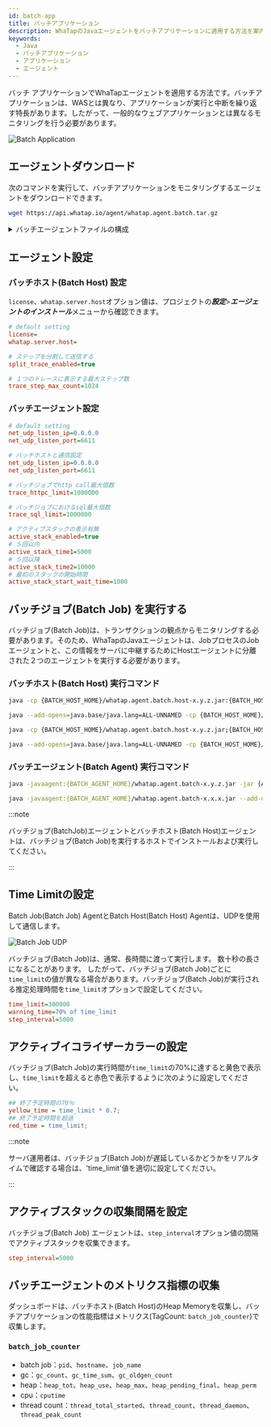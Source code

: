 ```yaml
---
id: batch-app
title: バッチアプリケーション
description: WhaTapのJavaエージェントをバッチアプリケーションに適用する方法を案内します。バッチアプリケーションの独特な開始をはじめ中止の繰り返し動作によるウェブアプリケーションとの違いを説明し、必要なエージェントのダウンロード、エージェントとバッチホストの構成、エージェントと一緒にバッチ作業の実行、time_limit設定などを通じた実行時間のモニタリング方法を提供します。
keywords:
  - Java
  - バッチアプリケーション
  - アプリケーション
  - エージェント
---
```


バッチ アプリケーションでWhaTapエージェントを適用する方法です。バッチアプリケーションは、WASとは異なり、アプリケーションが実行と中断を繰り返す特長があります。したがって、一般的なウェブアプリケーションとは異なるモニタリングを行う必要があります。

![Batch Application](/img/batch-app-intro.png)

## エージェントダウンロード

次のコマンドを実行して、バッチアプリケーションをモニタリングするエージェントをダウンロードできます。

```bash
wget https://api.whatap.io/agent/whatap.agent.batch.tar.gz
```

<details>
<summary>バッチエージェントファイルの構成</summary>

*whatap.agent.batch.tar.gz*

⎿ *whatap.agent-X.Y.Z.jar*：Javaエージェント

⎿ *whatap.agent.batch.host-x.y.z.jar*: バッチホスト(Batch Host) - 収集サーバーにデータ送信

<<<<<<< HEAD
⎿ *whatap.conf*: バッチホスト(Batch Host)設定ファイル(ファイルがない場合は、新しくファイルを作成し***設定***>***エージェントのインストール***メニューに`license`、`whatap.server.host`項目を追加します。)
=======
⎿ *whatap.con*: バッチホスト(Batch Host)設定ファイル(ファイルがない場合は、新しくファイルを作成し***設定***>***エージェントのインストール***メニューに`license`、`whatap.server.host`項目を追加します。)
>>>>>>> cf64a884022eddf39df63a56ed06aed971286cd0

⎿ _agent/whatap.agent.batch-x.y.z.jar_: バッチエージェント - アプリケーションデータを収集してバッチホストに送信

⎿ _agent/whatap.conf_: バッチエージェント設定ファイル

</details>

## エージェント設定

### バッチホスト(Batch Host) 設定

`license`、`whatap.server.host`オプション値は、プロジェクトの***設定***>***エージェントのインストール***メニューから確認できます。

```ini title='whatap.conf'
# default setting
license=
whatap.server.host=

# ステップを分割して送信する
split_trace_enabled=true

# １つのトレースに表示する最大ステップ数
trace_step_max_count=1024
```

### バッチエージェント設定

```ini title='agent/whatap.conf'
# default setting
net_udp_listen_ip=0.0.0.0
net_udp_listen_port=6611

# バッチホストと通信設定
net_udp_listen_ip=0.0.0.0
net_udp_listen_port=6611

# バッチジョブでhttp call最大個数
trace_httpc_limit=1000000

# バッチジョブにおけるsql最大個数
trace_sql_limit=1000000

# アクティブスタックの表示有無
active_stack_enabled=true 
# ５回以内
active_stack_time1=5000
# ５回以降
active_stack_time2=10000
# 最初のスタックの開始時間
active_stack_start_wait_time=1000
```

## バッチジョブ(Batch Job) を実行する

バッチジョブ(Batch Job)は、トランザクションの観点からモニタリングする必要があります。そのため、WhaTapのJavaエージェントは、JobプロセスのJobエージェントと、この情報をサーバに中継するためにHostエージェントに分離された２つのエージェントを実行する必要があります。

### バッチホスト(Batch Host) 実行コマンド

<Tabs groupId="operating-systems">
<TabItem value="lx" label="Linux">

```bash title='Batch Host Agent'
java -cp {BATCH_HOST_HOME}/whatap.agent.batch.host-x.y.z.jar:{BATCH_HOST_HOME}/whatap.agent-x.y.z.jar -Dwhatap.name=batch whatap.agent.batch.App
```

```bash title='Batch Host Agent, Java 17 or later'
java --add-opens=java.base/java.lang=ALL-UNNAMED -cp {BATCH_HOST_HOME}/whatap.agent.batch.host-x.y.z.jar:{BATCH_HOST_HOME}/whatap.agent-x.y.z.jar -Dwhatap.name=batch whatap.agent.batch.App
```

</TabItem>
<TabItem value="wd" label="Windows">

```bash title='Batch Host Agent'
java -cp {BATCH_HOST_HOME}/whatap.agent.batch.host-x.y.z.jar;{BATCH_HOST_HOME}/whatap.agent-x.y.z.jar -Dwhatap.name=batch whatap.agent.batch.App
```

```bash title='Batch Host Agent, Java 17 or later'
java --add-opens=java.base/java.lang=ALL-UNNAMED -cp {BATCH_HOST_HOME}/whatap.agent.batch.host-x.y.z.jar;{BATCH_HOST_HOME}/whatap.agent-x.y.z.jar -Dwhatap.name=batch whatap.agent.batch.App
```

</TabItem>
</Tabs>

### バッチエージェント(Batch Agent) 実行コマンド

```bash title='Batch Agent'
java -javaagent:{BATCH_AGENT_HOME}/whatap.agent.batch-x.y.z.jar -jar {APP_PATH}/batch-application.jar
```

```bash title='Batch Agent, Java 17 or later'
java -javaagent:{BATCH_AGENT_HOME}/whatap.agent.batch-x.x.x.jar --add-opens=java.base/java.lang=ALL-UNNAMED -jar {APP_PATH}/batch-application.jar
```

:::note

バッチジョブ(BatchJob)エージェントとバッチホスト(Batch Host)エージェントは、バッチジョブ(Batch Job)を実行するホストでインストールおよび実行してください。

:::

## Time Limitの設定

Batch Job(Batch Job) AgentとBatch Host(Batch Host) Agentは、UDPを使用して通信します。

![Batch Job UDP](/img/batch-app-udp.png)

バッチジョブ(Batch Job)は、通常、長時間に渡って実行します。 数十秒の長さになることがあります。 したがって、バッチジョブ(Batch Job)ごとに`time_limit`の値が異なる場合があります。バッチジョブ(Batch Job)が実行される推定処理時間を`time_limit`オプションで設定してください。

```ini title=whatap.conf
time_limit=300000
warning_time=70% of time_limit
step_interval=5000
```

## アクティブイコライザーカラーの設定

バッチジョブ(Batch Job)の実行時間が`time_limit`の70%に達すると黄色で表示し、`time_limit`を超えると赤色で表示するように次のように設定してください。

```ini title='whatap.conf' {2,4} showLineNumbers
## 終了予定時間の70％
yellow_time = time_limit * 0.7;
## 終了予定時間を超過
red_time = time_limit;
```

<ImgLang img='batch-app-timelimit.png' desc='Batch Job UDP' />

:::note

サーバ運用者は、バッチジョブ(Batch Job)が遅延しているかどうかをリアルタイムで確認する場合は、'time_limit'値を適切に設定してください。

:::

## アクティブスタックの収集間隔を設定

バッチジョブ(Batch Job) エージェントは、`step_interval`オプション値の間隔でアクティブスタックを収集できます。

```ini title=whatap.conf
step_interval=5000
```

## バッチエージェントのメトリクス指標の収集

ダッシュボードは、バッチホスト(Batch Host)のHeap Memoryを収集し、バッチアプリケーションの性能指標はメトリクス(TagCount: `batch_job_counter`)で収集します。

### `batch_job_counter`

- batch job：`pid`、`hostname`、`job_name`
- gc：`gc_count`、`gc_time_sum`、`gc_oldgen_count`
- heap：`heap_tot`、`heap_use`、`heap_max`、`heap_pending_final`、`heap_perm`
- cpu：`cputime`
- thread count：`thread_total_started`、`thread_count`、`thread_daemon`、`thread_peak_count`


<Nextstep />
